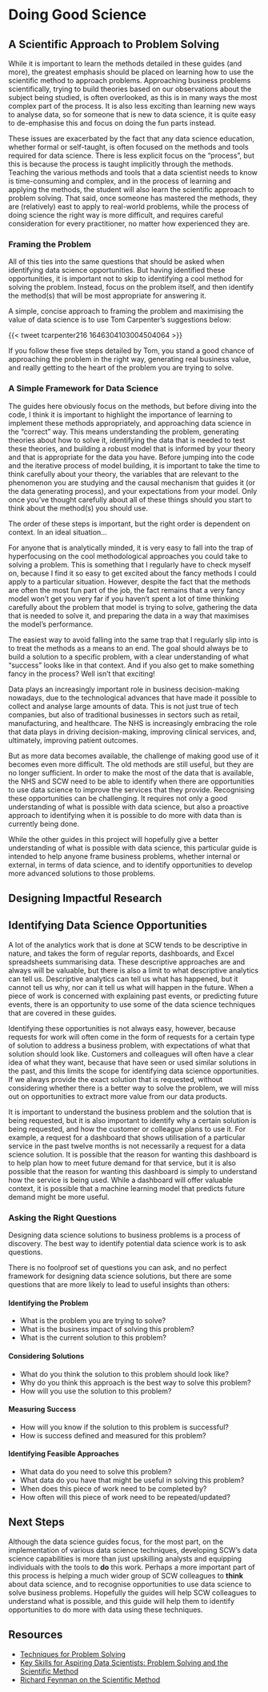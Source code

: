 # Doing Good Science {#sec-good-science}


## A Scientific Approach to Problem Solving

While it is important to learn the methods detailed in these guides (and more), the greatest emphasis should be placed on learning how to use the scientific method to approach problems. Approaching business problems scientifically, trying to build theories based on our observations about the subject being studied, is often overlooked, as this is in many ways the most complex part of the process. It is also less exciting than learning new ways to analyse data, so for someone that is new to data science, it is quite easy to de-emphasise this and focus on doing the fun parts instead.

These issues are exacerbated by the fact that any data science education, whether formal or self-taught, is often focused on the methods and tools required for data science. There is less explicit focus on the "process", but this is because the process is taught implicitly through the methods. Teaching the various methods and tools that a data scientist needs to know is time-consuming and complex, and in the process of learning and applying the methods, the student will also learn the scientific approach to problem solving. That said, once someone has mastered the methods, they are (relatively) east to apply to real-world problems, while the process of doing science the right way is more difficult, and requires careful consideration for every practitioner, no matter how experienced they are.

### Framing the Problem

All of this ties into the same questions that should be asked when identifying data science opportunities. But having identified these opportunities, it is important not to skip to identifying a cool method for solving the problem. Instead, focus on the problem itself, and then identify the method(s) that will be most appropriate for answering it.

A simple, concise approach to framing the problem and maximising the value of data science is to use Tom Carpenter's suggestions below:

{{< tweet tcarpenter216 1646304103004504064 >}}

If you follow these five steps detailed by Tom, you stand a good chance of approaching the problem in the right way, generating real business value, and really getting to the heart of the problem you are trying to solve.

### A Simple Framework for Data Science

The guides here obviously focus on the methods, but before diving into the code, I think it is important to highlight the importance of learning to implement these methods appropriately, and approaching data science in the "correct" way. This means understanding the problem, generating theories about how to solve it, identifying the data that is needed to test these theories, and building a robust model that is informed by your theory and that is appropriate for the data you have. Before jumping into the code and the iterative process of model building, it is important to take the time to think carefully about your theory, the variables that are relevant to the phenomenon you are studying and the causal mechanism that guides it (or the data generating process), and your expectations from your model. Only once you've thought carefully about all of these things should you start to think about the method(s) you should use.

The order of these steps is important, but the right order is dependent on context. In an ideal situation...

For anyone that is analytically minded, it is very easy to fall into the trap of hyperfocusing on the cool methodological approaches you could take to solving a problem. This is something that I regularly have to check myself on, because I find it so easy to get excited about the fancy methods I could apply to a particular situation. However, despite the fact that the methods are often the most fun part of the job, the fact remains that a very fancy model won't get you very far if you haven't spent a lot of time thinking carefully about the problem that model is trying to solve, gathering the data that is needed to solve it, and preparing the data in a way that maximises the model's performance.

The easiest way to avoid falling into the same trap that I regularly slip into is to treat the methods as a means to an end. The goal should always be to build a solution to a specific problem, with a clear understanding of what "success" looks like in that context. And if you also get to make something fancy in the process? Well isn't that exciting!

Data plays an increasingly important role in business decision-making nowadays, due to the technological advances that have made it possible to collect and analyse large amounts of data. This is not just true of tech companies, but also of traditional businesses in sectors such as retail, manufacturing, and healthcare. The NHS is increasingly embracing the role that data plays in driving decision-making, improving clinical services, and, ultimately, improving patient outcomes.

But as more data becomes available, the challenge of making good use of it becomes even more difficult. The old methods are still useful, but they are no longer sufficient. In order to make the most of the data that is available, the NHS and SCW need to be able to identify when there are opportunities to use data science to improve the services that they provide. Recognising these opportunities can be challenging. It requires not only a good understanding of what is possible with data science, but also a proactive approach to identifying when it is possible to do more with data than is currently being done.

While the other guides in this project will hopefully give a better understanding of what is possible with data science, this particular guide is intended to help anyone frame business problems, whether internal or external, in terms of data science, and to identify opportunities to develop more advanced solutions to those problems.

## Designing Impactful Research

## Identifying Data Science Opportunities

A lot of the analytics work that is done at SCW tends to be descriptive in nature, and takes the form of regular reports, dashboards, and Excel spreadsheets summarising data. These descriptive approaches are and always will be valuable, but there is also a limit to what descriptive analytics can tell us. Descriptive analytics can tell us what has happened, but it cannot tell us why, nor can it tell us what will happen in the future. When a piece of work is concerned with explaining past events, or predicting future events, there is an opportunity to use some of the data science techniques that are covered in these guides.

Identifying these opportunities is not always easy, however, because requests for work will often come in the form of requests for a certain type of solution to address a business problem, with expectations of what that solution should look like. Customers and colleagues will often have a clear idea of what they want, because that have seen or used similar solutions in the past, and this limits the scope for identifying data science opportunities. If we always provide the exact solution that is requested, without considering whether there is a better way to solve the problem, we will miss out on opportunities to extract more value from our data products.

It is important to understand the business problem and the solution that is being requested, but it is also important to identify why a certain solution is being requested, and how the customer or colleague plans to use it. For example, a request for a dashboard that shows utilisation of a particular service in the past twelve months is not necessarily a request for a data science solution. It is possible that the reason for wanting this dashboard is to help plan how to meet future demand for that service, but it is also possible that the reason for wanting this dashboard is simply to understand how the service is being used. While a dashboard will offer valuable context, it is possible that a machine learning model that predicts future demand might be more useful.

### Asking the Right Questions

Designing data science solutions to business problems is a process of discovery. The best way to identify potential data science work is to ask questions.

There is no foolproof set of questions you can ask, and no perfect framework for designing data science solutions, but there are some questions that are more likely to lead to useful insights than others:

#### Identifying the Problem

- What is the problem you are trying to solve?
- What is the business impact of solving this problem?
- What is the current solution to this problem?

#### Considering Solutions

- What do you think the solution to this problem should look like?
- Why do you think this approach is the best way to solve this problem?
- How will you use the solution to this problem?

#### Measuring Success

- How will you know if the solution to this problem is successful?
- How is success defined and measured for this problem?

#### Identifying Feasible Approaches

- What data do you need to solve this problem?
- What data do you have that might be useful in solving this problem?
- When does this piece of work need to be completed by?
- How often will this piece of work need to be repeated/updated?

## Next Steps

Although the data science guides focus, for the most part, on the implementation of various data science techniques, developing SCW's data science capabilities is more than just upskilling analysts and equipping individuals with the tools to **do** this work. Perhaps a more important part of this process is helping a much wider group of SCW colleagues to **think** about data science, and to recognise opportunities to use data science to solve business problems. Hopefully the guides will help SCW colleagues to understand what is possible, and this guide will help them to identify opportunities to do more with data using these techniques.

## Resources

- [Techniques for Problem Solving](https://twitter.com/TivadarDanka/status/1682333102637719552?s=20)
- [Key Skills for Aspiring Data Scientists: Problem Solving and the Scientific Method](https://faculty.ai/blog/key-skills-for-aspiring-data-scientists-problem-solving-and-the-scientific-method/)
- [Richard Feynman on the Scientific Method](https://research-training-centre.sps.ed.ac.uk/feynman-scientific-method-and-sociology/)
